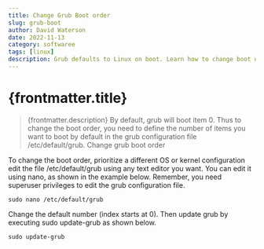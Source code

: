 ```yaml
---
title: Change Grub Boot order
slug: grub-boot
author: David Waterson
date: 2022-11-13
category: softwaree
tags: [linux]
description: Grub defaults to Linux on boot. Learn how to change boot order so windows is default  
---
```

# {frontmatter.title}
> {frontmatter.description}
By default, grub will boot item 0. Thus to change the boot order, you need to define the number of items you want to boot by default in the grub configuration file /etc/default/grub.
Change grub boot order   

To change the boot order, prioritize a different OS or kernel configuration edit the file /etc/default/grub using any text editor you want. You can edit it using nano, as shown in the example below. Remember, you need superuser privileges to edit the grub configuration file.

```
sudo nano /etc/default/grub
```

Change the default number (index starts at 0). Then update grub by executing sudo update-grub as shown below.

```
sudo update-grub
```



